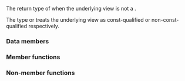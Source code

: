 {{cpp/ranges/zip_view/title|''sentinel''}}
{{cpp/ranges/zip_view/navbar}}

{{ddcl|since=c++23|notes={{mark expos}}|
template&lt; bool Const &gt;
class /*sentinel*/;
}}

The return type of {{rlpt|end|zip_view::end}} when the underlying view is not a {{lconcept|common_range}}.

The type {{c|/*sentinel*/&lt;true&gt;}} or {{c|/*sentinel*/&lt;false&gt;}} treats the underlying view as const-qualified or non-const-qualified respectively.

===Data members===
{{dsc begin}}
{{dsc hitem|Member name|Definition}}
{{dsc expos mem obj|end_|private=yes|
* {{c|std::tuple&lt;ranges::sentinel_t&lt;Views&gt;...&gt;}} if {{c|Const}} is {{c|false}}, or
* {{c|std::tuple&lt;ranges::sentinel_t&lt;const Views&gt;...&gt;}} if {{c|Const}} is {{c|true}}.}}
{{dsc end}}

===Member functions===
{{dsc begin}}
{{dsc inc|cpp/ranges/adaptor/sentinel/dsc constructor|zip_view}}
{{dsc end}}

===Non-member functions===
{{dsc begin}}
{{dsc inc|cpp/ranges/adaptor/sentinel/dsc operator cmp|zip_view}}
{{dsc inc|cpp/ranges/adaptor/sentinel/dsc operator-|zip_view}}
{{dsc end}}

{{langlinks|de|es|ja|ru|zh}}